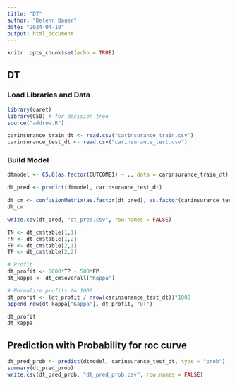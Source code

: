 ---
title: "DT"
author: "Delenn Bauer"
date: "2024-04-10"
output: html_document
---

```{r setup, include=FALSE}
knitr::opts_chunk$set(echo = TRUE)
```

## DT

### Load Libraries and Data

```{r}
library(caret)
library(C50) # for decision tree
source("addrow.R")

carinsurance_train_dt <- read.csv("carinsurance_train.csv")
carinsurance_test_dt <- read.csv("carinsurance_test.csv")

```

### Build Model

```{r, cache=TRUE}
dtmodel <- C5.0(as.factor(OUTCOME1) ~ ., data = carinsurance_train_dt)
```

```{r, cache=TRUE}
dt_pred <- predict(dtmodel, carinsurance_test_dt)
```

```{r, cache=TRUE}
dt_cm <- confusionMatrix(as.factor(dt_pred), as.factor(carinsurance_test_dt$OUTCOME1), positive = "1")
dt_cm

write.csv(dt_pred, "dt_pred.csv", row.names = FALSE)
```


```{r, cache=TRUE}
TN <- dt_cm$table[1,1]
FN <- dt_cm$table[1,2]
FP <- dt_cm$table[2,1]
TP <- dt_cm$table[2,2]

# Profit
dt_profit <- 5000*TP - 500*FP
dt_kappa <- dt_cm$overall["Kappa"]

# Normalize profits to 1000
dt_profit <- (dt_profit / nrow(carinsurance_test_dt))*1000
append_row(dt_kappa["Kappa"], dt_profit, "DT")

dt_profit
dt_kappa
```

## Prediction with Probability for roc curve
```{r, cache=TRUE}
dt_pred_prob <- predict(dtmodel, carinsurance_test_dt, type = "prob")
summary(dt_pred_prob)
write.csv(dt_pred_prob, "dt_pred_prob.csv", row.names = FALSE)
```
